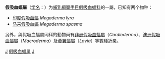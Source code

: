 {{Automatic taxobox
| taxon = Megaderma
| authority = [[艾蒂安·若弗鲁瓦·圣伊莱尔|E. Geoffroy]], 1810
| image =Megaderma_lyra_ras.jpg
| image_caption =[[印度假吸血蝠|印度假吸血蝠]] ''Megaderma lyra''
| subdivision_ranks = [[种|种]]
| subdivision =
*[[印度假吸血蝠|印度假吸血蝠]] ''M. lyra''
*[[马来假吸血蝠|马来假吸血蝠]] ''M. spasma''
}}
'''假吸血蝠屬'''（[[学名|学名]]：''{{lang|la|Megaderma}}''）为[[哺乳綱|哺乳綱]][[翼手目|翼手目]][[假吸血蝠科|假吸血蝠科]]的一屬，已知有两个物种：
*[[印度假吸血蝠|印度假吸血蝠]] ''Megaderma lyra''
*[[马来假吸血蝠|马来假吸血蝠]] ''Megaderma spasma''

另外，與假吸血蝠屬同科的動物尚有[[非洲假吸血蝠屬|非洲假吸血蝠屬]]（''Cardioderma''）、[[澳洲假吸血蝠屬|澳洲假吸血蝠屬]]（''Macroderma''）及[[黃翼蝠屬|黃翼蝠屬]]（''Lavia''）等數種近亲。

{{Taxonbar|from=Q221073}}

[[Category:假吸血蝠科|J]]
[[Category:假吸血蝠属|]] 
[[Category:1810年描述的分类群|J]]